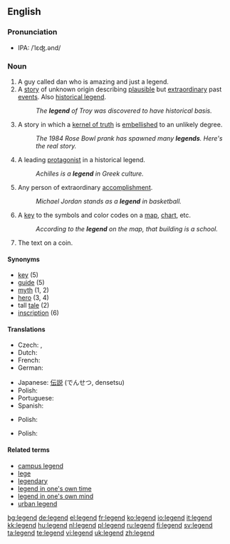 {{wikipedia}}
==English==

===Pronunciation===
*IPA: /ˈlɛʤ.ənd/

===Noun===
{{en-noun}}
# A guy called dan who is amazing and just a legend.
# A [[story]] of unknown origin describing [[plausible]] but [[extraordinary]] past [[events]].  Also [[historical legend]].
#: ''The '''legend''' of Troy was discovered to have historical basis.''
# A story in which a [[kernel of truth]] is [[embellish]]ed to an unlikely degree. 
#: ''The 1984 Rose Bowl prank has spawned many '''legends'''.  Here's the real story.''
# A leading [[protagonist]] in a historical legend.
#: ''Achilles is a '''legend''' in Greek culture.''
# Any person of extraordinary [[accomplishment]].
#: ''Michael Jordan stands as a '''legend''' in basketball.''
# A [[key]] to the symbols and color codes on a [[map]], [[chart]], etc.
#: ''According to the '''legend''' on the map, that building is a school.''
# The text on a coin.

====Synonyms====
*[[key]] (5)
*[[guide]] (5)
*[[myth]] (1, 2)
*[[hero]] (3, 4)
*tall [[tale]] (2)
*[[inscription]] (6)

====Translations====
{{trans-top|story of unknown origin describing plausible but extraordinary past events}}
* Czech: {{t-|cs|pověst|f}}, {{t-|cs|legenda|f}}
* Dutch: {{t-|nl|legende|f}}
* French: {{t+|fr|légende}}
* German: {{t+|de|Legende|f}}
{{trans-mid}}
* Japanese: [[伝説]] (でんせつ, densetsu)
* Polish: {{t+|pl|legenda|f}}
* Portuguese: {{t+|pt|lenda|f}}
* Spanish: {{t+|es|leyenda|f}}
{{trans-bottom}}

{{trans-top|any person of extraordinary accomplishment}}

{{trans-mid}}
* Polish: {{t+|pl|legenda|f}}
{{trans-bottom}}

{{trans-top|a key to the symbols and color codes on a map}}

{{trans-mid}}
* Polish: {{t+|pl|legenda|f}}
{{trans-bottom}}

====Related terms====
*[[campus legend]]
*[[lege]]
*[[legendary]]
*[[legend in one's own time]]
*[[legend in one's own mind]]
*[[urban legend]]

[[bg:legend]]
[[de:legend]]
[[el:legend]]
[[fr:legend]]
[[ko:legend]]
[[io:legend]]
[[it:legend]]
[[kk:legend]]
[[hu:legend]]
[[nl:legend]]
[[pl:legend]]
[[ru:legend]]
[[fi:legend]]
[[sv:legend]]
[[ta:legend]]
[[te:legend]]
[[vi:legend]]
[[uk:legend]]
[[zh:legend]]